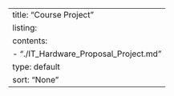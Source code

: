 ---
title: "Course Project"
listing:
  contents:
   - "./IT_Hardware_Proposal_Project.md"
  type: default
  sort: "None"
---